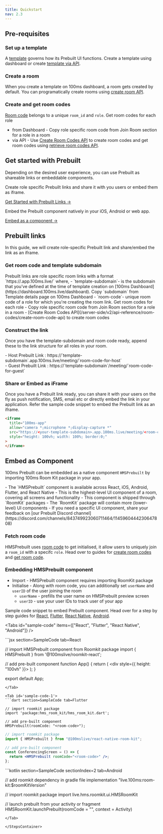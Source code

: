 ```yaml
---
title: Quickstart
nav: 2.3
---
```



## Pre-requisites 
<StepsContainer id="prerequisites">

### Set up a template
A [template](/v2/get-started/concepts/templates-and-roles) governs how its Prebuilt UI functions. Create a template using dashboard or create [template via API](/v2/api-reference/policy/create-template-via-api).

### Create a room
When you create a template on 100ms dashboard, a room gets created by default. You can programatically create rooms using [create room API](/v2/api-reference/Rooms/create-via-api).

### Create and get room codes
[Room code](/get-started/v2/get-started/prebuilt/room-codes/overview) belongs to a unique `room_id` and `role`. Get room codes for each role
- from Dashboard - Copy role specific room code from Join Room section for a role in a room
- via API - Use [Create Room Codes API](/v2/api-reference/room-codes/create-room-code-api) to create room codes and get room codes using [retrieve room codes API](/v2/api-reference/room-codes/get-room-code-api).

</StepsContainer>



## Get started with Prebuilt

Depending on the desired user experience, you can use Prebuilt as shareable links or embeddable components.

<FlexContainer>
<Callout icon="link" title="Share or embed Prebuilt Links">

Create role specific Prebuilt links and share it with you users or embed them as iframe.

[Get Started with Prebuilt Links →](#prebuilt-links)

</Callout>

<Callout icon="link" title="Embed natively">
Embed the Prebuilt component natively in your iOS, Android or web app.

[Embed as a component →](#embed-as-component)

</Callout>
</FlexContainer>

## Prebuilt links

In this guide, we will create role-specific Prebuilt link and share/embed the link as an iframe.

<StepsContainer id="use-prebuilt-links">

### Get room code and template subdomain

<FlexContainer>
<Callout icon="link" title="Prebuilt Link Structure">
Prebuilt links are role specific room links with a format `https://<template-subdomain>.app.100ms.live/<room-code>` where,
    - `template-subdomain`- is the subdomain that you’ve defined at the time of template creation on [100ms Dashboard](https://dashboard.100ms.live/dashboard). Copy `subdomain` from Template details page on 100ms Dashboard
    - `room-code`- unique room code of a role for which you're creating the room link. Get room codes for each role 
            - Copy role specific room code from Join Room section for a role in a room
            - [Create Room Codes API](/server-side/v2/api-reference/room-codes/create-room-code-api) to create room codes
</Callout>
</FlexContainer>

### Construct the link

Once you have the template-subdomain and room code ready, append these to the link structure for all roles in your room.

<FlexContainer>
  <Callout icon="link" title="Prebuilt Link for roles">
    - Host Prebuilt Link :
    https://`template-subdomain`.app.100ms.live/meeting/`room-code-for-host`<br/>
    - Guest Prebuilt Link : https://`template-subdomain`/meeting/`room-code-for-guest`
  </Callout>
</FlexContainer>

### Share or Embed as iFrame

Once you have a Prebuilt link ready, you can share it with your users on the fly as push notification, SMS, email etc or directly embed the link in your application.
Refer the sample code snippet to embed the Prebuilt link as an iframe.

```html
<iframe
  title="100ms-app"
  allow="camera *;microphone *;display-capture *"
  src="https://<your-template-subdomain>.app.100ms.live/meeting/<room-code>"
  style="height: 100vh; width: 100%; border:0;"
>
</iframe>
```

</StepsContainer>

## Embed as Component

100ms Prebuilt can be embedded as a native component `HMSPrebuilt` by importing 100ms Room Kit package in your app.

<FlexContainer>
<Callout icon="link" title="Component Basics">
- The `HMSPrebuilt` component is available across React, iOS, Android, Flutter, and React Native
  - This is the highest-level UI component of a room, covering all screens and functionality
- This component is shipped through `RoomKit` packages
  - The `RoomKit` package will contain more (lower-level) UI components
  - If you need a specific UI component, share your feedback on [our Prebuilt Discord channel](https://discord.com/channels/843749923060711464/1145960444230647808)
</Callout>
</FlexContainer>

<StepsContainer id="embed-prebuilt-component">

### Fetch room code

HMSPrebuilt uses [room code](/concepts/v2/concepts/rooms/room-codes/room-codes) to get initialised, it allow users to uniquely join a `room_id` with a specifc `role`. Head over to guides for [create room codes](/server-side/v2/api-reference/room-codes/create-room-code-api) and [get room code](/server-side/v2/api-reference/room-codes/get-room-code-api).

### Embedding HMSPrebuilt component

- Import - HMSPrebuilt component requires importing RoomKit package
- Initialise - Along with room code, you can additionally set `userName` and `userID` of the user joining the room
    - `userName` - prefills the user name on HMSPrebuilt preview screen
    - `userID` - use your user IDs to track user of your app

Sample code snippet to embed Prebuilt component. Head over for a step by step guides for [React](/javascript/v2/quickstart/prebuilt-quickstart), [Flutter](/flutter/v2/quickstart/prebuilt), [React Native](/react-native/v2/quickstart/prebuilt), [Android](/android/v2/quickstart/prebuilt-android).

<Tabs
  id="sample-code"
  items={["React", "Flutter", "React Native", "Android"]}
/>

<Tab id='sample-code-0'>
```jsx section=SampleCode tab=React

// import HMSPrebuilt component from Roomkit package
import { HMSPrebuilt } from '@100mslive/roomkit-react';

// add pre-built component
function App() {
    return (
        <div style={{ height: "100vh" }}>
            <HMSPrebuilt roomCode="<room-code>" />
        </div>
    );
 }

 export default App;
```
</Tab>

<Tab id='sample-code-1'>
```dart section=SampleCode tab=Flutter

// import roomkit package
import 'package:hms_room_kit/hms_room_kit.dart';

// add pre-built component
HMSPrebuilt(roomCode: "<room-code>");
```
</Tab>

<Tab id='sample-code-2'>

```jsx section=SampleCode tab=React Native
// import roomkit package
import { HMSPrebuilt } from "@100mslive/react-native-room-kit";

// add pre-built component
const ConferencingScreen = () => {
  return <HMSPrebuilt roomCode="<room-code>" />;
};
```

</Tab>

<Tab id='sample-code-3'>
```kotlin section=SampleCode sectionIndex=2 tab=Android

// add roomkit dependency in gradle file
implementation "live.100ms:room-kit:$roomKitVersion"

// import roomkit package
import live.hms.roomkit.ui.HMSRoomKit

// launch prebuilt from your activity or fragment
HMSRoomKit.launchPrebuilt(roomCode = "<room-code>", context = Activity)

```
</Tab>

</StepsContainer>

